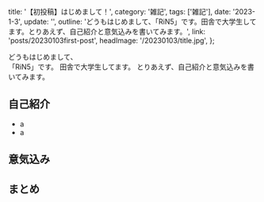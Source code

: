 
  title: '【初投稿】はじめまして！',
  category: '雑記',
  tags: ['雑記'],
  date: '2023-1-3',
  update: '',
  outline:
    'どうもはじめまして、「RiN5」です。田舎で大学生してます。とりあえず、自己紹介と意気込みを書いてみます。',
  link: 'posts/20230103first-post',
  headImage: '/20230103/title.jpg',
};

どうもはじめまして、  
「RiN5」です。
田舎で大学生してます。
とりあえず、自己紹介と意気込みを書いてみます。

## 自己紹介

- a
- a

## 意気込み

## まとめ

<Meta title={meta.title} description={meta.outline}></Meta>

